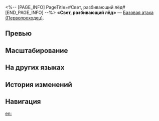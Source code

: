 <%-- [PAGE_INFO]
PageTitle=#Свет, разбивающий лёд#
[END_PAGE_INFO] --%>
{{Навык Инфобокс
|Название         = Свет, разбивающий лёд
|Изображение      = Навык Свет, разбивающий лёд.png
|Персонаж         = Первопроходец (Сохранение)
|Тип              = Базовая атака
|Тэг              = Взрывная атака
|УронСтойк        = 20 (основная цель)<br />10
|ЭнергияГен       = 30
|Энергия          = 
|Длительность     = 
|Описание         = Расходует 4 уровня Воли магмы и усиливает базовую атаку, которая наносит выбранному противнику огненный урон, равный {{Цвет|Выделенный|90%—146,25%}} от силы атаки Первопроходца, и огненный урон соседним целям , равный {{Цвет|Выделенный|36%—58,5%}} от силы атаки Первопроходца.
|Свойство1        = 
|Масштабирование1 = 
}}
'''«Свет, разбивающий лёд»''' — [[Базовая атака]] [[(Первопроходец)]].

==Превью==
{{Превью
|Файл = Свет, разбивающий лёд Превью
}}

==Масштабирование==
{{Масштабирование навыка|тип=Базовая атака
|90%;99%;108%;117%;126%;135%;146.25%;157.5%;168.75%;180%
|36%;39.6%;43.2%;46.8%;50.4%;54%;58.5%;63%;67.5%;72%
}}

==На других языках==
{{На других языках
|en   = Ice-Breaking Light
|zhs  = 穿彻坚冰的烈芒
|zht  = 穿徹堅冰的烈芒
|ja   = {{Rubi|堅氷|けんぴょう}}を{{Rubi|貫|つらぬ}}く{{Rubi|烈火|れっか}}
|ko   = 얼음을 관통하는 빛
|es   = Luz rompehielos
|fr   = Feu fendeur de glace
|ru   = Свет, разбивающий лёд
|th   = Ice-Breaking Light
|vi   = Tia Sáng Xuyên Băng
|de   = Eisbrechendes Licht
|id   = Ice-Breaking Light
|pt   = Luz Quebra-Gelo
}}

==История изменений==
{{История изменений|3.5}}

==Навигация==
{{Навык Навбокс|Первопроходец (Сохранение)}}

[[en:]]